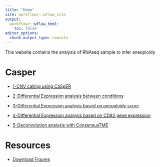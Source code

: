 ```yaml
---
title: "Home"
site: workflowr::wflow_site
output:
  workflowr::wflow_html:
    toc: false
editor_options:
  chunk_output_type: console
---
```


This  website contains the analysis of RNAseq sample to infer aneuploidy

# Casper

- [1-CNV calling using CaSpER](00_casper_analysis.html)

- [2-Differential Expression analysis between conditions](01_degs_go.html)

- [3-Differential Expression analysis based on aneuploidy score](02_degs_go_aneuploidy.html)

- [4-Differential Expression analysis based on CD82 gene expression](02_degs_go_CD82expr.html)

- [5-Deconvolution analysis with ConsensusTME](04_deconvolution.html)




# Resources

- [Download Figures](resources.html)
